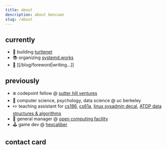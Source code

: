 ```yaml
---
title: about
description: about bencuan
slug: /about
---
```



## currently
 - :turtle: building [turtlenet](https://tsh.sh)
 - :books: organizing [systemd.works](https://systemd.works)
 - :memo: [[/blog/foreword|writing...]]

## previously
 - :snowflake: codepoint fellow @ [sutter hill ventures](https://jeffburke.substack.com/p/sutter-hill-ventures-the-silent-builders)
 - :bear: computer science, psychology, data science @ uc berkeley
 - :pencil2: teaching assistant for [cs186](https://cs186berkeley.net), [cs61a](https://cs61a.org), [linux sysadmin decal](https://decal.ocf.io), [ATDP data structures & algorithms](https://atdp.berkeley.edu)
 - :penguin: general manager @ [open computing facility](https://ocf.io)
 - :joystick: game dev @ [hexcaliber](https://hexcaliber.dev)

## contact card

<ContactCard />
